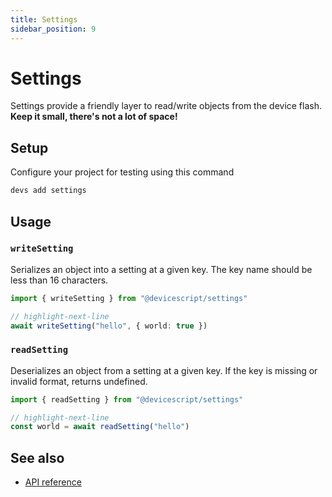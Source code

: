 ```yaml
---
title: Settings
sidebar_position: 9
---
```


# Settings

Settings provide a friendly layer to read/write objects from the device flash. **Keep it small, there's not a lot of space!**

## Setup

Configure your project for testing using this command

```bash
devs add settings
```

## Usage

### `writeSetting`

Serializes an object into a setting at a given key. The key name should be less than 16 characters.

```ts
import { writeSetting } from "@devicescript/settings"

// highlight-next-line
await writeSetting("hello", { world: true })
```

### `readSetting`

Deserializes an object from a setting at a given key. If the key is missing or invalid format, returns undefined.

```ts
import { readSetting } from "@devicescript/settings"

// highlight-next-line
const world = await readSetting("hello")
```

## See also

-   [API reference](/api/settings/)
